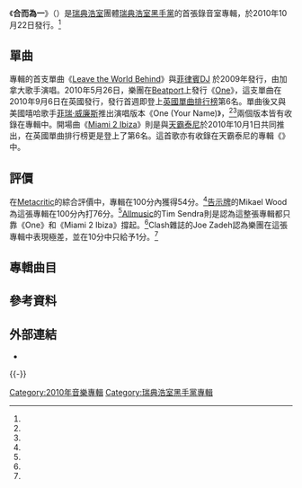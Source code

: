 {{noteTA
|G1=Show
|G2=Music
}}
{{Infobox Album
| Name= 合而為一
| Type= studio
| Longtype= 、<span style="background: {{Infobox Album/color|Studio}}">[[合輯|合輯]]</span>
| Cover= Untilone.jpg
| Alt= 
| Artist= [[瑞典浩室黑手黨|瑞典浩室黑手黨]]
| Released= {{Start date|2010|10|22}} 
| Recorded= 2009－2010年
| Genre= [[浩室|浩室]]、[[電子浩室|電子浩室]]、[[聲樂浩室|聲樂浩室]]、[[前衛浩室|前衛浩室]]
| Length= 79:54
| Label= [[寶麗多唱片|寶麗多唱片]]
| Producer= 瑞典浩室黑手黨
| Reviews= 
| Chart position= 
| Certification= 
| This album= '''合而為一'''<br />（2010年）
| Next album= [[即刻引爆|即刻引爆]]<br />（2012年）
| Misc= {{Singles
| Name           = 合而為一
| Type           = studio
| Single 1       = [[Leave_the_World_Behind|Leave the World Behind]]
| Single 1 date  = {{Start date|2009}} 
| Single 2       = [[One_(瑞典浩室黑手黨歌曲)|One]]
| Single 2 date  = {{Start date|2010|3|22}} 
| Single 3       = [[Miami_2_Ibiza|Miami 2 Ibiza]]
| Single 3 date  = {{Start date|2010|10|1}} 
}}}}

《'''合而為一'''》（{{lang-en|'''Until One'''}}）是[[瑞典|瑞典]][[浩室|浩室]]團體[[瑞典浩室黑手黨|瑞典浩室黑手黨]]的首張錄音室專輯，於2010年10月22日發行。<ref name="official" />

== 單曲 ==
專輯的首支單曲《[[Leave_the_World_Behind|Leave the World Behind]]》與[[菲律賓|菲律賓]][[DJ|DJ]] {{link-en|Laidback Luke|Laidback Luke}}於2009年發行，由加拿大歌手{{link-en|黛博拉·考克斯|Deborah Cox}}演唱。2010年5月26日，樂團在[[Beatport|Beatport]]上發行《[[One_(瑞典浩室黑手黨歌曲)|One]]》，這支單曲在2010年9月6日在英國發行，發行首週即登上[[英國單曲排行榜|英國單曲排行榜]]第6名。單曲後又與美國嘻哈歌手[[菲瑞·威廉斯|菲瑞·威廉斯]]推出演唱版本《One (Your Name)》，<ref name="djz bio" /><ref name="one your name" />兩個版本皆有收錄在專輯中。開場曲《[[Miami_2_Ibiza|Miami 2 Ibiza]]》則是與[[天霸泰尼|天霸泰尼]]於2010年10月1日共同推出，在英國單曲排行榜更是登上了第6名。這首歌亦有收錄在天霸泰尼的專輯《{{link-en|絕世勁碟|Disc-Overy}}》中。

== 評價 ==
{{Album ratings
| MC = 54/100<ref name="metacritic" />
| rev1 = [[Allmusic|Allmusic]]
| rev1score = {{rating|3.5|5}}<ref name="allmusic" />
| rev2 = [[告示牌_(雜誌)|告示牌]]
| rev2score = 76/100<ref name="billboard" />
| rev3 = [[Q_(雜誌)|Q雜誌]]
| rev3score = {{rating|3|5}}<ref name="metacritic" />
| rev4 = Filter雜誌
| rev4score = 73/100<ref name="filter" />
| rev5 = [[衛報|衛報]]
| rev5score = {{rating|2|5}}<ref name="the guardian" />
| rev6 = Clash雜誌
| rev6score = {{rating|1|10}}<ref name="clash" />
}}

在[[Metacritic|Metacritic]]的綜合評價中，專輯在100分內獲得54分。<ref name="metacritic" />[[告示牌_(雜誌)|告示牌]]的Mikael Wood為這張專輯在100分內打76分。<ref name="billboard" />[[Allmusic|Allmusic]]的Tim Sendra則是認為這整張專輯都只靠《One》和《Miami 2 Ibiza》撐起。<ref name="allmusic" />Clash雜誌的Joe Zadeh認為樂團在這張專輯中表現極差，並在10分中只給予1分。<ref name="clash" />

== 專輯曲目 ==
{{Tracklist
| extra_column    = 音樂家
| total_length    = 1:16:54
| title1          = [[Miami_2_Ibiza|Miami 2 Ibiza]]
| extra1          = <small>瑞典浩室黑手黨、[[天霸泰尼|天霸泰尼]]</small>
| length1         = 2:43
| title2          = [[Miami_2_Ibiza|Miami 2 Ibiza]]
| note2           = Instrumental
| extra2          = <small>瑞典浩室黑手黨</small>
| length2         = 2:16
| title3          = Reach Out / You Got the Love
| extra3          = <small>{{link-en|杉德·凡·朵|Sander van Doorn}} / {{link-en|坎蒂·絲妲頓|Candi Staton}}</small>
| length3         = 1:59
| title4          = [[Leave_the_World_Behind|Leave the World Behind]]
| extra4          = <small>{{link-en|Axwell|Axwell}}、{{link-en|Steve Angello|Steve Angello}}、{{link-en|Sebastian Ingrosso|Sebastian Ingrosso}}、{{link-en|Laidback Luke|Laidback Luke}} feat. {{link-en|黛博拉·考克斯|Deborah Cox}}</small>
| length4         = 3:11
| title5          = Nothing But Love (Remode)
| extra5          = <small>Axwell</small>
| length5         = 3:05
| title6          = Valodja
| extra6          = <small>Sebastian Ingrosso、AN21</small>
| length6         = 2:36
| title7          = In the Air（Axwell Remix）
| extra7          = <small>{{link-en|TV Rock|TV Rock}} feat. Rudy</small>
| length7         = 2:59
| title8          = Kidsos / We Are Your Friends
| extra8          = <small>Sebastian Ingrosso / Simian</small>
| length8         = 3:59
| title9          = Walk With Me (Axwell & Daddy's Groove Remix)
| extra9          = <small>Prok & Fitch、Nanchang Nancy</small>
| length9         = 2:29
| title10         = Tivoli / Walking On a Dream
| extra10         = <small>Steve Angello / [[太陽帝國_(樂團)|太陽帝國]]</small>
| length10        = 4:01
| title11         = Satisfaction
| extra11         = <small>[[班尼·班納西|班尼·班納西]]、The Biz</small>
| length11        = 2:20
| title12         = Show Me Love
| extra12         = <small>Steve Angello、Laidback Luke feat. {{link-en|Robin S.|Robin S.}}</small>
| length12        = 4:21
| title13         = KNAS
| extra13         = <small>Steve Angello</small>
| length13        = 3:14
| title14         = Meich / Clocks
| extra14         = <small>Sebastian Ingrosso、{{link-en|Dirty South|Dirty South (musician)}} / [[酷玩樂團|酷玩樂團]]</small>
| length14        = 3:55
| title15         = How Soon Is Now
| extra15         = <small>[[大衛·庫塔_(DJ)|大衛·庫塔]]、Sebastian Ingrosso、Dirty South feat. Julie McKnight</small>
| length15        = 6:01
| title16         = Swedish Beauty / Diamond Life
| extra16         = <small>AN21、Max Vangelli / Louie Vega、Jay "Sinister" Sealee feat. Julie McKnight</small>
| length16        = 5:32
| title17         = Tell Me Why
| extra17         = <small>[[瑞典浩室黑手黨|Supermode]]</small>
| length17        = 2:32
| title18         = Teenage Crime (Axwell & Henrik B Remode)
| extra18         = <small>{{link-en|Adrian Lux|Adrian Lux}}</small>
| length18        = 2:44
| title19         = Monday
| extra19         = <small>Steve Angello</small>
| length19        = 3:00
| title20         = Silvia (Sebastian Ingrosso & Dirty South Remix
| extra20         = <small>{{link-en|Miike Snow|Miike Snow}}</small>
| length20        = 2:59
| title21         = I Found U (Remode)
| extra21         = <small>Axwell</small>
| length21        = 3:43
| title22         = One More Time
| extra22         = <small>[[傻瓜龐克|傻瓜龐克]]</small>
| length22        = 3:22
| title23         = [[One_(瑞典浩室黑手黨歌曲)|One]]
| extra23         = <small>瑞典浩室黑手黨</small>
| length23        = 3:23
| title24         = [[One_(瑞典浩室黑手黨歌曲)|One (Your Name)]]
| extra24         = <small>瑞典浩室黑手黨 feat. [[菲瑞·威廉斯|菲瑞·威廉斯]]</small>
| length24        = 3:03
}}

== 參考資料 ==
{{reflist|refs=
<ref name="official">{{cite web|url=http://www.swedishhousemafia.com/untilone/|title=UNTIL ONE - 24 Track Compilation Album : OUT NOW!|accessdate=2013-04-19|publisher=瑞典浩室黑手黨|language=en|deadurl=yes|archiveurl=https://web.archive.org/web/20121112043733/http://www.swedishhousemafia.com/untilone/|archivedate=2012-11-12}}</ref>

<ref name="djz bio">{{cite web|url=http://djz.com/featured_djs/swedish-house-mafia/|title=Swedish House Mafia Bio|accessdate=2013-04-12|publisher=DJZ.com|language=en|deadurl=yes|archiveurl=https://web.archive.org/web/20130403205855/http://djz.com/featured_djs/swedish-house-mafia/|archivedate=2013-04-03}}</ref>

<ref name="one your name">{{cite web|url=http://www.musicradar.com/news/tech/swedish-house-mafia-on-using-pharrells-vocal-for-one-your-name-262686|title=Swedish House Mafia on using Pharrell's vocal for One (Your Name)|accessdate=2013-04-12|date=2010-07-14|author=Ben Rogerson|publisher={{link-en|MusicRadar|MusicRadar}}|language=en|archive-date=2021-01-16|archive-url=https://web.archive.org/web/20210116123323/https://www.musicradar.com/news/tech/swedish-house-mafia-on-using-pharrells-vocal-for-one-your-name-262686|dead-url=no}}</ref>

<ref name="metacritic">{{cite web|url=http://www.metacritic.com/music/until-one/swedish-house-mafia/critic-reviews|title=Until One Reviews, Raitings, Credits, and More|accessdate=2013-04-19|publisher=[[Metacritic|Metacritic]]|language=en|archive-date=2017-09-25|archive-url=https://web.archive.org/web/20170925231428/http://www.metacritic.com/music/until-one/swedish-house-mafia/critic-reviews|dead-url=no}}</ref>

<ref name="billboard">{{cite web|url=http://www.billboard.com/articles/news/952228/swedish-house-mafia-until-one|title=Swedish House Mafia, "Until One"|accessdate=2013-04-19|date=2010-10-29|author=Mikael Wood|publisher=[[告示牌_(雜誌)|告示牌]]|language=en|archive-date=2016-02-24|archive-url=https://web.archive.org/web/20160224001929/http://www.billboard.com/articles/news/952228/swedish-house-mafia-until-one|dead-url=no}}</ref>

<ref name="allmusic">{{cite web|url=http://www.allmusic.com/album/mw0002033319|title=Until One|accessdate=2013-04-19|author=Tim Sendra|publisher=[[Allmusic|Allmusic]]|language=en|archive-date=2014-03-13|archive-url=https://web.archive.org/web/20140313111240/http://www.allmusic.com/album/mw0002033319|dead-url=no}}</ref>

<ref name="the guardian">{{cite web|url=http://www.guardian.co.uk/music/2010/oct/21/swedish-house-mafia-until-one-review|title=Swedish House Mafia: Until One - review|accessdate=2013-04-20|date=2010-10-21|author=Alex Macpherson|publisher=[[衛報|衛報]]|language=en|archive-date=2012-03-24|archive-url=https://web.archive.org/web/20120324233900/http://www.guardian.co.uk/music/2010/oct/21/swedish-house-mafia-until-one-review|dead-url=no}}</ref>

<ref name="clash">{{cite web|url=http://www.clashmusic.com/reviews/swedish-house-mafia-until-one|title=Swedish House Mafia - Until One|accessdate=2013-04-19|date=2010-11-30|author=Joe Zadeh|publisher=Clash雜誌|language=en|archive-date=2018-07-03|archive-url=https://web.archive.org/web/20180703120845/http://www.clashmusic.com/reviews/swedish-house-mafia-until-one|dead-url=no}}</ref>

<ref name="filter">{{cite web|url=http://filtermagazine.com/index.php/reviews/entry/swedish_house_mafia|title=FILTER Magazine - Reviews - Until One|accessdate=2013-04-19|date=2010-11-10|author=Kendah El-Ali|publisher=Filter雜誌|language=en|archive-url=https://web.archive.org/web/20121025032124/http://filtermagazine.com/index.php/reviews/entry/swedish_house_mafia|archive-date=2012-10-25|dead-url=yes}}</ref>
}}

== 外部連結 ==
* {{allmusic|album|mw0002033319|合而為一}}
{{-}}
{{瑞典浩室黑手黨}}

{{DEFAULTSORT:Until One}}
[[Category:2010年音樂專輯|Category:2010年音樂專輯]]
[[Category:瑞典浩室黑手黨專輯|Category:瑞典浩室黑手黨專輯]]